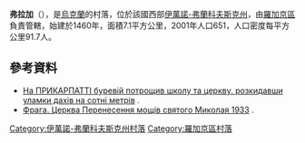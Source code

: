 {{coord|49|28|4|N|24|26|26|E|scale:30000|display=title}}

'''弗拉加'''（{{lang-uk|Фрага}}），是[[烏克蘭|烏克蘭]]的村落，位於該國西部[[伊萬諾-弗蘭科夫斯克州|伊萬諾-弗蘭科夫斯克州]]，由[[羅加京區|羅加京區]]負責管轄，始建於1460年，面積7.1平方公里，2001年人口651，人口密度每平方公里91.7人。

==參考資料==
* [https://tsn.ua/ukrayina/na-prikarpatti-bureviy-potroschiv-shkolu-ta-cerkvu-rozkidavshi-ulamki-dahu-na-sotni-metriv-708299.html На ПРИКАРПАТТІ буревій потрощив школу та церкву, розкидавши уламки дахів на сотні метрів] {{Wayback|url=https://tsn.ua/ukrayina/na-prikarpatti-bureviy-potroschiv-shkolu-ta-cerkvu-rozkidavshi-ulamki-dahu-na-sotni-metriv-708299.html |date=20160805220122 }}.
* [http://decerkva.org.ua/fra/fraha.html Фрага. Церква Перенесення мощів святого Миколая 1933] {{Wayback|url=http://decerkva.org.ua/fra/fraha.html |date=20131226224136 }}.

{{DEFAULTSORT:Фрага}}
[[Category:伊萬諾-弗蘭科夫斯克州村落|Category:伊萬諾-弗蘭科夫斯克州村落]]
[[Category:羅加京區村落|Category:羅加京區村落]]


{{IvanoFrankivsk-geo-stub}}